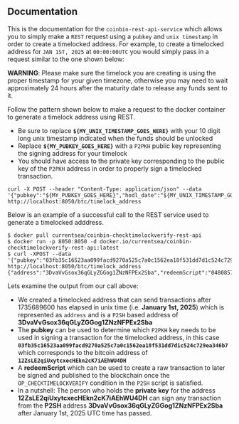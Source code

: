 ## Documentation
This is the documentation for the `coinbin-rest-api-service` which allows you to simply make a `REST` request using a `pubkey` and `unix timestamp` in order to create a timelocked address.  For example, to create a timelocked address for `JAN 1ST, 2025` at `00:00:00UTC` you would simply pass in a request similar to the one shown below:

**WARNING**: Please make sure the timelock you are creating is using the proper timestamp for your given timezone, otherwise you may need to wait approximately 24 hours after the maturity date to release any funds sent to it.

Follow the pattern shown below to make a request to the docker container to generate a timelock address using REST.

* Be sure to replace **`${MY_UNIX_TIMESTAMP_GOES_HERE}`** with your 10 digit long unix timestamp indicated when the funds should be unlocked
* Replace **`${MY_PUBKEY_GOES_HERE}`** with a `P2PKH` public key representing the signing address for your timelock
* You should have access to the private key corresponding to the public key of the `P2PKH` address in order to properly sign a timelocked transaction.

```
curl -X POST --header "Content-Type: application/json" --data '{"pubkey":"${MY_PUBKEY_GOES_HERE}","hodl_date":"${MY_UNIX_TIMESTAMP_GOES_HERE}"}' http://localhost:8050/btc/timelock_address
```

Below is an example of a successful call to the REST service used to generate a timelocked adddress.
```
$ docker pull currentsea/coinbin-checktimelockverify-rest-api
$ docker run -p 8050:8050 -d docker.io/currentsea/coinbin-checktimelockverify-rest-api:latest
$ curl -XPOST --data '{"pubkey":"03fb35c16523aa099facd9270a525c7a0c1562ea18f531dd7d1c524c729ea346b7","hodl_date":"1735689600"}' http://localhost:8050/btc/timelock_address
{"address":"3DvaVvGsox36qGLyZGGog1ZNzNFPEx2Sba","redeemScript":"0480857467b1752103fb35c16523aa099facd9270a525c7a0c1562ea18f531dd7d1c524c729ea346b7ac","pubkey":"03fb35c16523aa099facd9270a525c7a0c1562ea18f531dd7d1c524c729ea346b7","hodl_date":"1735689600"}
```

Lets examine the output from our call above:

* We created a timelocked address that can send transactions after 1735689600 has elapsed in unix time (i.e. **January 1st, 2025**) which is represented as `address` and is a `P2SH` based address of **3DvaVvGsox36qGLyZGGog1ZNzNFPEx2Sba**
* The **pubkey** can be used to determine which `P2PKH` key needs to be used in signing a transaction for the timelocked address, in this case **`03fb35c16523aa099facd9270a525c7a0c1562ea18f531dd7d1c524c729ea346b7`** which corresponds to the bitcoin address of **`12ZsLE2qiUxytcxecHEkn2cK7iAEhWU4DH`**
* A **redeemScript** which can be used to create a raw transaction to later be signed and published to the blockchain once the `OP_CHECKTIMELOCKVERIFY` condition in the `P2SH` script is satisfied.
* In a nutshell: The person who holds the **private key** for the address **12ZsLE2qiUxytcxecHEkn2cK7iAEhWU4DH** can sign any transaction from the **P2SH** address **3DvaVvGsox36qGLyZGGog1ZNzNFPEx2Sba** after January 1st, 2025 UTC time has passed.
